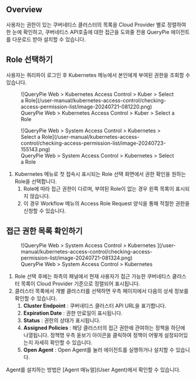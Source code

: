 
## Overview

사용자는 권한이 있는 쿠버네티스 클러스터의 목록을 Cloud Provider 별로 정렬하여 한 눈에 확인하고, 쿠버네티스 API호출에 대한 접근을 도와줄 전용 QueryPie 에이전트를 다운로드 받아 설치할 수 있습니다.

## Role 선택하기

사용자는 쿼리파이 로그인 후 Kubernetes 메뉴에서 본인에게 부여된 권한을 조회할 수 있습니다.

<figure data-layout="center" data-align="center">
![QueryPie Web &gt; Kubernetes Access Control &gt; Kuber &gt; Select a Role](/user-manual/kubernetes-access-control/checking-access-permission-list/image-20240721-081220.png)
<figcaption>
QueryPie Web &gt; Kubernetes Access Control &gt; Kuber &gt; Select a Role
</figcaption>
</figure>

<figure data-layout="center" data-align="center">
![QueryPie Web &gt; System Access Control &gt; Kubernetes &gt; Select a Role](/user-manual/kubernetes-access-control/checking-access-permission-list/image-20240723-155143.png)
<figcaption>
QueryPie Web &gt; System Access Control &gt; Kubernetes &gt; Select a Role
</figcaption>
</figure>

1. Kubernetes 메뉴로 첫 접속시 표시되는 Role 선택 화면에서 권한 확인을 원하는 Role을 선택합니다. 
    1. Role에 따라 접근 권한이 다르며, 부여된 Role이 없는 경우 왼쪽 목록이 표시되지 않습니다.
    2. 이 경우 Workflow 메뉴의 Access Role Request 양식을 통해 적절한 권한을 신청할 수 있습니다.


## 접근 권한 목록 확인하기

<figure data-layout="center" data-align="center">
![QueryPie Web &gt; System Access Control &gt; Kubernetes ](/user-manual/kubernetes-access-control/checking-access-permission-list/image-20240721-081324.png)
<figcaption>
QueryPie Web &gt; System Access Control &gt; Kubernetes 
</figcaption>
</figure>

1. Role 선택 후에는 좌측의 패널에서 현재 사용자가 접근 가능한 쿠버네티스 클러스터 목록이 Cloud Provider 기준으로 정렬되어 표시됩니다. 
2. 클러스터 목록에서 개별 클러스터를 선택하면 우측 페이지에서 다음의 상세 정보를 확인할 수 있습니다.
    1.  **Cluster Endpoint**  : 쿠버네티스 클러스터 API URL을 표기합니다. 
    2.  **Expiration Date**  : 권한 만료일이 표시됩니다. 
    3.  **Status**  : 권한의 상태가 표시됩니다. 
    4.  **Assigned Policies**  : 해당 클러스터의 접근 권한에 관여하는 정책을 하단에 나열됩니다. 정책명 우측 돋보기 아이콘을 클릭하여 정책이 어떻게 설정되어있는지 자세히 확인할 수 있습니다.
    5.  **Open Agent**  : Open Agent를 눌러 에이전트를 실행하거나 설치할 수 있습니다. 

<Callout type="info">
Agent를 설치하는 방법은 [Agent 매뉴얼](User Agent)에서 확인할 수 있습니다.
</Callout>
